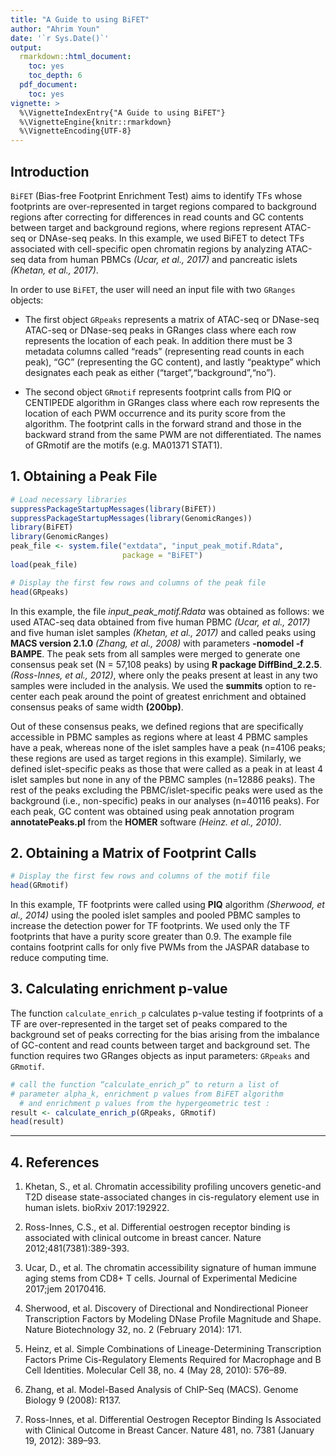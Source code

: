 ```yaml
---
title: "A Guide to using BiFET"
author: "Ahrim Youn"
date: '`r Sys.Date()`'
output:
  rmarkdown::html_document:
    toc: yes
    toc_depth: 6
  pdf_document:
    toc: yes
vignette: >
  %\VignetteIndexEntry{"A Guide to using BiFET"}
  %\VignetteEngine{knitr::rmarkdown}
  %\VignetteEncoding{UTF-8}
---
```


## Introduction

`BiFET` (Bias-free Footprint Enrichment Test) aims to identify TFs whose
footprints are over-represented in target regions compared to background 
regions after correcting for differences in read counts and GC contents between
target and background regions, where regions represent ATAC-seq or DNAse-seq
peaks. In this example, we used BiFET to detect TFs associated with
cell-specific open chromatin regions by analyzing ATAC-seq data from
human PBMCs *(Ucar, et al., 2017)* and pancreatic islets
*(Khetan, et al., 2017)*.

In order to use `BiFET`, the user will need an input file with
 two `GRanges` objects:

* The first object `GRpeaks` represents a matrix of ATAC-seq or DNase-seq
ATAC-seq or DNase-seq peaks in GRanges class where each row
represents the location of each peak. In addition there must be
3 metadata columns called "reads" (representing read counts in each peak),
"GC" (representing the GC content), and lastly "peaktype" which designates
each peak as either ("target","background","no").

* The second object `GRmotif` represents footprint calls from PIQ or
CENTIPEDE algorithm in GRanges class where each row represents the location
of each PWM occurrence and its purity score from the algorithm. The footprint
calls in the forward strand and those in the backward strand from the same
PWM are not differentiated. The names of GRmotif are the 
motifs (e.g. MA01371 STAT1).

## 1. Obtaining a Peak File

```r
# Load necessary libraries
suppressPackageStartupMessages(library(BiFET))
suppressPackageStartupMessages(library(GenomicRanges))
library(BiFET)
library(GenomicRanges)
peak_file <- system.file("extdata", "input_peak_motif.Rdata",
                         package = "BiFET")
load(peak_file)

# Display the first few rows and columns of the peak file
head(GRpeaks)

```

In this example, the file *input_peak_motif.Rdata* was obtained
as follows: we used ATAC-seq data obtained from five human PBMC
*(Ucar, et al., 2017)* and five human islet samples *(Khetan, et al., 2017)*
and called peaks using **MACS version 2.1.0** *(Zhang, et al., 2008)* with
parameters **-nomodel -f BAMPE**. The peak sets from all samples were merged
to generate one consensus peak set (N = 57,108 peaks) by using
**R package DiffBind_2.2.5**. *(Ross-Innes, et al., 2012)*, where only the peaks
present at least in any two samples were included in the analysis. 
We used the **summits** option to re-center each peak around the point of
greatest enrichment and obtained consensus peaks of same width **(200bp)**. 

Out of these consensus peaks, we defined regions that are specifically
accessible in PBMC samples as regions where at least 4 PBMC samples have
a peak, whereas none of the islet samples have a peak 
(n=4106 peaks; these regions are used as target regions in this example). 
Similarly, we defined islet-specific peaks as those that were called as 
a peak in at least 4 islet samples but none in any of the 
PBMC samples (n=12886 peaks). The rest of the peaks excluding the 
PBMC/islet-specific peaks were used as the background
(i.e., non-specific) peaks in our analyses (n=40116 peaks). For each peak,
GC content was obtained using peak annotation program 
**annotatePeaks.pl** from the **HOMER** software *(Heinz. et al., 2010)*.

## 2. Obtaining a Matrix of Footprint Calls

```r
# Display the first few rows and columns of the motif file
head(GRmotif)
```

In this example, TF footprints were called using **PIQ** algorithm
*(Sherwood, et al., 2014)* using the pooled islet samples and pooled PBMC
samples to increase the detection power for TF footprints. We used only the
TF footprints that have a purity score greater than 0.9. The example file
contains footprint calls for only five PWMs from the
JASPAR database to reduce computing time.

## 3. Calculating enrichment p-value

The function `calculate_enrich_p` calculates p-value testing if footprints
of a TF are over-represented in the target set of peaks compared to the
background set of peaks correcting for the bias arising from the imbalance
of GC-content and read counts between target and background set. The function
requires two GRanges objects as input parameters: `GRpeaks` and `GRmotif`.

```r
# call the function “calculate_enrich_p” to return a list of 
# parameter alpha_k, enrichment p values from BiFET algorithm 
  # and enrichment p values from the hypergeometric test :
result <- calculate_enrich_p(GRpeaks, GRmotif)
head(result)
```

---

## 4. References

1. Khetan, S., et al. Chromatin accessibility profiling uncovers genetic-and
T2D disease state-associated changes in cis-regulatory element use in human
islets. bioRxiv 2017:192922.

2. Ross-Innes, C.S., et al. Differential oestrogen receptor binding is
associated with clinical outcome in breast cancer. 
Nature 2012;481(7381):389-393.

3. Ucar, D., et al. The chromatin accessibility signature of human immune
aging stems from CD8+ T cells. Journal of 
Experimental Medicine 2017;jem 20170416.

4. Sherwood, et al. Discovery of Directional and Nondirectional Pioneer
Transcription Factors by Modeling DNase Profile Magnitude and Shape.
Nature Biotechnology 32, no. 2 (February 2014): 171.

5. Heinz, et al. Simple Combinations of Lineage-Determining Transcription
Factors Prime Cis-Regulatory Elements Required for Macrophage and B Cell 
Identities. Molecular Cell 38, no. 4 (May 28, 2010): 576–89. 

6. Zhang, et al. Model-Based Analysis of ChIP-Seq (MACS). 
Genome Biology 9 (2008): R137. 

7. Ross-Innes, et al. Differential Oestrogen Receptor Binding Is Associated
with Clinical Outcome in Breast Cancer. Nature 481, no. 7381 
(January 19, 2012): 389–93. 
